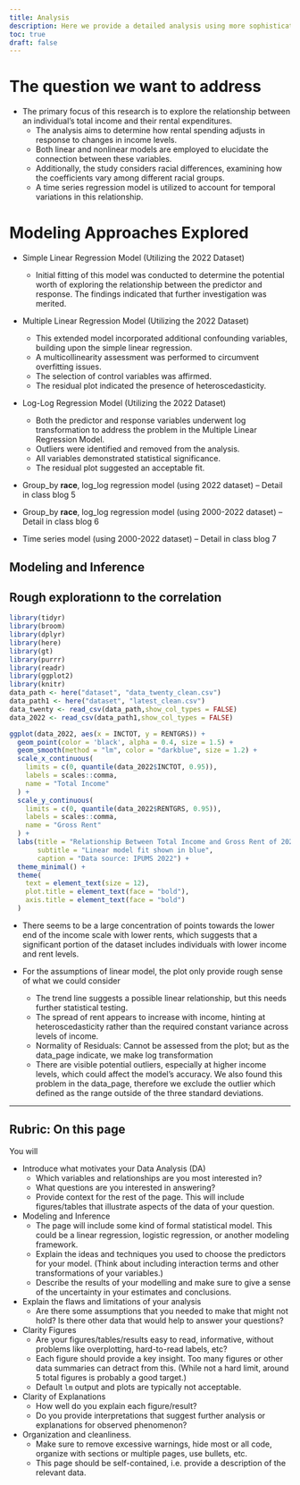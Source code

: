 ```yaml
---
title: Analysis
description: Here we provide a detailed analysis using more sophisticated statistics techniques.
toc: true
draft: false
---
```

# The question we want to address 

- The primary focus of this research is to explore the relationship between an individual's total income and their rental expenditures.
  - The analysis aims to determine how rental spending adjusts in response to changes in income levels.
  - Both linear and nonlinear models are employed to elucidate the connection between these variables.
  - Additionally, the study considers racial differences, examining how the coefficients vary among different racial groups.
  - A time series regression model is utilized to account for temporal variations in this relationship.
  
# Modeling Approaches Explored

- Simple Linear Regression Model (Utilizing the 2022 Dataset)
  - Initial fitting of this model was conducted to determine the potential worth of exploring the relationship between the predictor and response. The findings indicated that further investigation was merited.

- Multiple Linear Regression Model (Utilizing the 2022 Dataset)
  - This extended model incorporated additional confounding variables, building upon the simple linear regression.
  - A multicollinearity assessment was performed to circumvent overfitting issues.
  - The selection of control variables was affirmed.
  - The residual plot indicated the presence of heteroscedasticity.

- Log-Log Regression Model (Utilizing the 2022 Dataset)
  - Both the predictor and response variables underwent log transformation to address the problem in the Multiple Linear Regression Model.
  - Outliers were identified and removed from the analysis.
  - All variables demonstrated statistical significance.
  - The residual plot suggested an acceptable fit.
  
- Group_by **race**, log_log regression model (using 2022 dataset) -- Detail in class blog 5

- Group_by **race**, log_log regression model (using 2000-2022 dataset) -- Detail in class blog 6

- Time series model (using 2000-2022 dataset) -- Detail in class blog 7



##  Modeling and Inference


## Rough explorationn to the correlation 
```r
library(tidyr)
library(broom)
library(dplyr)
library(here)
library(gt)
library(purrr)
library(readr)
library(ggplot2)
library(knitr)
data_path <- here("dataset", "data_twenty_clean.csv")
data_path1 <- here("dataset", "latest_clean.csv")
data_twenty <- read_csv(data_path,show_col_types = FALSE) 
data_2022 <- read_csv(data_path1,show_col_types = FALSE) 
```
```r
ggplot(data_2022, aes(x = INCTOT, y = RENTGRS)) +
  geom_point(color = 'black', alpha = 0.4, size = 1.5) +  
  geom_smooth(method = "lm", color = "darkblue", size = 1.2) +  
  scale_x_continuous(
    limits = c(0, quantile(data_2022$INCTOT, 0.95)),
    labels = scales::comma,  
    name = "Total Income"  
  ) +
  scale_y_continuous(
    limits = c(0, quantile(data_2022$RENTGRS, 0.95)),
    labels = scales::comma,
    name = "Gross Rent"  
  ) +
  labs(title = "Relationship Between Total Income and Gross Rent of 2022 dataset",  
       subtitle = "Linear model fit shown in blue",
       caption = "Data source: IPUMS 2022") +
  theme_minimal() +  
  theme(
    text = element_text(size = 12), 
    plot.title = element_text(face = "bold"), 
    axis.title = element_text(face = "bold")  
  )
```

- There seems to be a large concentration of points towards the lower end of the income scale with lower rents, which suggests that a significant portion of the dataset includes individuals with lower income and rent levels.

- For the assumptions of linear model, the plot only provide rough sense of what we could consider
  - The trend line suggests a possible linear relationship, but this needs further statistical testing.
  - The spread of rent appears to increase with income, hinting at heteroscedasticity rather than the required constant variance across levels of income.
  - Normality of Residuals: Cannot be assessed from the plot; but as the data_page indicate, we make log transformation 
  -  There are visible potential outliers, especially at higher income levels, which could affect the model's accuracy. We also found this problem in the data_page, therefore we exclude the outlier which defined as the range outside of the three standard deviations. 








  


------------------------------------------------------------------------

## Rubric: On this page

You will

-   Introduce what motivates your Data Analysis (DA)
    -   Which variables and relationships are you most interested in?
    -   What questions are you interested in answering?
    -   Provide context for the rest of the page. This will include figures/tables that illustrate aspects of the data of your question.
-   Modeling and Inference
    -   The page will include some kind of formal statistical model. This could be a linear regression, logistic regression, or another modeling framework.
    -   Explain the ideas and techniques you used to choose the predictors for your model. (Think about including interaction terms and other transformations of your variables.)
    -   Describe the results of your modelling and make sure to give a sense of the uncertainty in your estimates and conclusions.
-   Explain the flaws and limitations of your analysis
    -   Are there some assumptions that you needed to make that might not hold? Is there other data that would help to answer your questions?
-   Clarity Figures
    -   Are your figures/tables/results easy to read, informative, without problems like overplotting, hard-to-read labels, etc?
    -   Each figure should provide a key insight. Too many figures or other data summaries can detract from this. (While not a hard limit, around 5 total figures is probably a good target.)
    -   Default `lm` output and plots are typically not acceptable.
-   Clarity of Explanations
    -   How well do you explain each figure/result?
    -   Do you provide interpretations that suggest further analysis or explanations for observed phenomenon?
-   Organization and cleanliness.
    -   Make sure to remove excessive warnings, hide most or all code, organize with sections or multiple pages, use bullets, etc.
    -   This page should be self-contained, i.e. provide a description of the relevant data.
